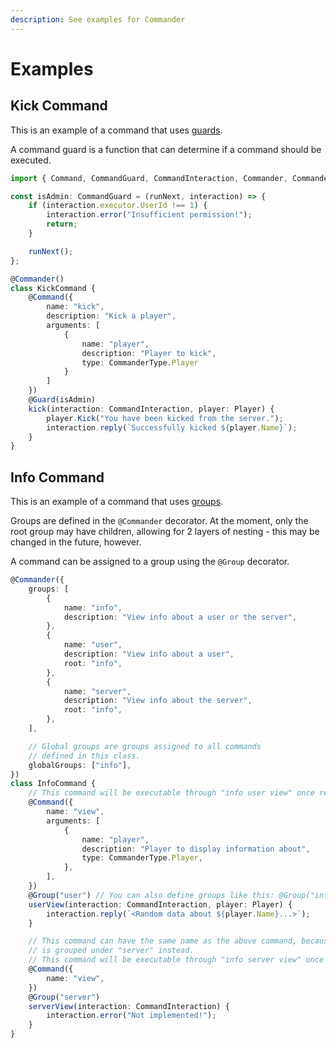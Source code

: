 ```yaml
---
description: See examples for Commander
---
```


# Examples

## Kick Command

This is an example of a command that uses [guards](/docs/guides/commands.mdx#command-guards).

A command guard is a function that can determine if a command should be executed.


```ts showLineNumbers
import { Command, CommandGuard, CommandInteraction, Commander, CommanderType } from "@rbxts/commander";

const isAdmin: CommandGuard = (runNext, interaction) => {
    if (interaction.executor.UserId !== 1) {
        interaction.error("Insufficient permission!");
        return;
    }

    runNext();
};

@Commander()
class KickCommand {
    @Command({
        name: "kick",
        description: "Kick a player",
        arguments: [
            {
                name: "player",
                description: "Player to kick",
                type: CommanderType.Player
            }
        ]
    })
    @Guard(isAdmin)
    kick(interaction: CommandInteraction, player: Player) {
		player.Kick("You have been kicked from the server.");
        interaction.reply(`Successfully kicked ${player.Name}`);
    }
}
```

## Info Command

This is an example of a command that uses [groups](/docs/guides/commands.mdx#command-groups).

Groups are defined in the `@Commander` decorator. At the moment, only the root group may
have children, allowing for 2 layers of nesting - this may be changed in the future, however.

A command can be assigned to a group using the `@Group` decorator.

```ts showLineNumbers
@Commander({
	groups: [
		{
			name: "info",
			description: "View info about a user or the server",
		},
		{
			name: "user",
			description: "View info about a user",
			root: "info",
		},
		{
			name: "server",
			description: "View info about the server",
			root: "info",
		},
	],

	// Global groups are groups assigned to all commands
	// defined in this class.
	globalGroups: ["info"],
})
class InfoCommand {
	// This command will be executable through "info user view" once registered!
	@Command({
		name: "view",
		arguments: [
			{
				name: "player",
				description: "Player to display information about",
				type: CommanderType.Player,
			},
		],
	})
	@Group("user") // You can also define groups like this: @Group("info", "user")
	userView(interaction: CommandInteraction, player: Player) {
		interaction.reply(`<Random data about ${player.Name}...>`);
	}

	// This command can have the same name as the above command, because it
	// is grouped under "server" instead.
	// This command will be executable through "info server view" once registered!
	@Command({
		name: "view",
	})
	@Group("server")
	serverView(interaction: CommandInteraction) {
		interaction.error("Not implemented!");
	}
}
```